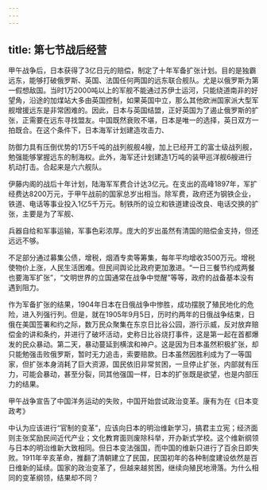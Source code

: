 ```yaml
---
---
---
```

title: 第七节战后经营
---



甲午战争后，日本获得了3亿日元的赔偿，制定了十年军备扩张计划。目的是独霸远东，能够打破俄罗斯、英国、法国任何两国的远东联合舰队。尤是以俄罗斯为第一假想敌国。当时1万2000吨以上的军舰不能通过苏伊士运河，只能绕道南非的好望角，沿途的加煤站大多由英国控制，如果英国中立，那么其他欧洲国家派大型军舰增援远东是非常困难的。因此，日本与英国结盟，正好英国为了遏止俄罗斯的扩张，正需要在远东寻找盟友。中国既然衰败不堪，日本是唯一的选择，英日双方一拍既合。在这个条件下，日本海军计划建造攻击力、

防御力具有压倒优势的1万5千吨的战列舰舰4艘，加上已经开工的富士级战列舰，勉强能够掌握远东的制海权。此外，海军还计划建造1万吨的装甲巡洋舰6艘进行机动打击。合起来是六六舰队。

伊藤内阁的战后十年计划，陆海军军费合计达3亿元。在支出的高峰1897年，军扩经费达8200万元，于甲午战前的国家总岁出相当。除军费，政府还为钢铁企业，铁道、电话等事业投入1亿5千万元。制铁所的设立和铁道建设改良、电话交换的扩张，主要是为了军舰、

兵器自给和军事运输，军事色彩浓厚。庞大的岁出虽然有清国的赔偿金支持，但还远远不够。

不足部分通过募集公债，增税，烟酒专卖等筹集，每年平均增收3500万元。增税使物价上涨，人民生活困难。但民间舆论比政府更加激进。“一日三餐节约成两餐也要海军扩张”，“文明世界的立国通常在战争中觉醒”等等，政府的战备基本没有遇到阻力。

作为军备扩张的结果，1904年日本在日俄战争中惨胜，成功摆脱了殖民地化的危险，进入列强行列。但是，就在1905年9月5日，历时约两年的日俄战争结束，日俄在美国签署和约之际，数万民众聚集在东京日比谷公园，游行示威，反对放弃赔偿金的讲和条约，并进行了破坏活动，史称日比谷烧打事件，这是第一起在首都爆发的民众暴动。第二天，暴动蔓延到横滨和神户。这是因为日本虽然积极扩张，却只能勉强击败俄罗斯，暂时无力追击，索要赔款。日本虽然因胜利成为了一等国家，但扩张本身消耗了巨大资源，国民依旧非常贫困，一旦停止扩张，内部就有压力，可能会暴动，甚至分裂，同其他强国一样，日本的扩张既是欲望，也是内部压力的结果。

甲午战争宣告了中国洋务运动的失败，中国开始尝试政治变革。康有为在《日本变政考》

中认为应该进行“官制的变革”，应该向日本的明治维新学习，搞君主立宪；经济面则主张奖励民间近代产业；文化教育面则废除科举，开办新式学校。这个维新纲领与日本的明治维新大致相同。但日本变法强国，而中国的维新只进行了百余日即失败。1911年辛亥革命，推翻了清朝建立了民国，民国初年的各种制度建设依然是百日维新的延续。国家的政治变革了，但越来越贫困，继续向殖民地滑落。为什么相同的变革纲领，结果却不同？